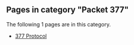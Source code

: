 <!-- DO NOT EDIT BELOW THIS LINE, OR CHANGE THIS COMMENT, CODE AUTOMATICALLY GENERATED BY category.sh -->
== '''Pages in category "Packet 377"''' ==
The following 1 pages are in this category.
* [[377 Protocol]]
